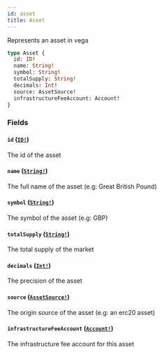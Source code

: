 ```yaml
---
id: asset
title: Asset
---
```


Represents an asset in vega

```graphql
type Asset {
  id: ID!
  name: String!
  symbol: String!
  totalSupply: String!
  decimals: Int!
  source: AssetSource!
  infrastructureFeeAccount: Account!
}
```

### Fields

#### `id` ([`ID!`](/graphql/scalars/id))

The id of the asset

#### `name` ([`String!`](/graphql/scalars/string))

The full name of the asset (e.g: Great British Pound)

#### `symbol` ([`String!`](/graphql/scalars/string))

The symbol of the asset (e.g: GBP)

#### `totalSupply` ([`String!`](/graphql/scalars/string))

The total supply of the market

#### `decimals` ([`Int!`](/graphql/scalars/int))

The precision of the asset

#### `source` ([`AssetSource!`](/graphql/unions/asset-source))

The origin source of the asset (e.g: an erc20 asset)

#### `infrastructureFeeAccount` ([`Account!`](/graphql/objects/account))

The infrastructure fee account for this asset
